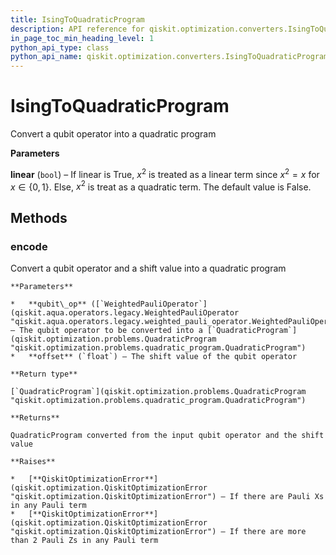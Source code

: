 ```yaml
---
title: IsingToQuadraticProgram
description: API reference for qiskit.optimization.converters.IsingToQuadraticProgram
in_page_toc_min_heading_level: 1
python_api_type: class
python_api_name: qiskit.optimization.converters.IsingToQuadraticProgram
---
```


# IsingToQuadraticProgram

<Class id="qiskit.optimization.converters.IsingToQuadraticProgram" isDedicatedPage={true} github="https://github.com/qiskit-community/qiskit-aqua/tree/stable/0.7/qiskit/optimization/converters/ising_to_quadratic_program.py" signature="IsingToQuadraticProgram(linear=False)">
  Convert a qubit operator into a quadratic program

  **Parameters**

  **linear** (`bool`) – If linear is True, $x^2$ is treated as a linear term since $x^2 = x$ for $x \in \{0,1\}$. Else, $x^2$ is treat as a quadratic term. The default value is False.

  ## Methods

  ### encode

  <Function id="qiskit.optimization.converters.IsingToQuadraticProgram.encode" signature="IsingToQuadraticProgram.encode(qubit_op, offset=0.0)">
    Convert a qubit operator and a shift value into a quadratic program

    **Parameters**

    *   **qubit\_op** ([`WeightedPauliOperator`](qiskit.aqua.operators.legacy.WeightedPauliOperator "qiskit.aqua.operators.legacy.weighted_pauli_operator.WeightedPauliOperator")) – The qubit operator to be converted into a [`QuadraticProgram`](qiskit.optimization.problems.QuadraticProgram "qiskit.optimization.problems.quadratic_program.QuadraticProgram")
    *   **offset** (`float`) – The shift value of the qubit operator

    **Return type**

    [`QuadraticProgram`](qiskit.optimization.problems.QuadraticProgram "qiskit.optimization.problems.quadratic_program.QuadraticProgram")

    **Returns**

    QuadraticProgram converted from the input qubit operator and the shift value

    **Raises**

    *   [**QiskitOptimizationError**](qiskit.optimization.QiskitOptimizationError "qiskit.optimization.QiskitOptimizationError") – If there are Pauli Xs in any Pauli term
    *   [**QiskitOptimizationError**](qiskit.optimization.QiskitOptimizationError "qiskit.optimization.QiskitOptimizationError") – If there are more than 2 Pauli Zs in any Pauli term
  </Function>
</Class>

